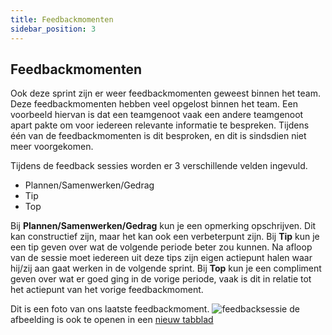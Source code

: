 ```yaml
---
title: Feedbackmomenten
sidebar_position: 3
---
```


## Feedbackmomenten
Ook deze sprint zijn er weer feedbackmomenten geweest binnen het team. Deze feedbackmomenten hebben veel opgelost binnen het team.
Een voorbeeld hiervan is dat een teamgenoot vaak een andere teamgenoot apart pakte om voor iedereen relevante informatie te bespreken.
Tijdens één van de feedbackmomenten is dit besproken, en dit is sindsdien niet meer voorgekomen. 

Tijdens de feedback sessies worden er 3 verschillende velden ingevuld. 
- Plannen/Samenwerken/Gedrag
- Tip
- Top

Bij **Plannen/Samenwerken/Gedrag** kun je een opmerking opschrijven. Dit kan constructief zijn, maar het kan ook een verbeterpunt zijn.
Bij **Tip** kun je een tip geven over wat de volgende periode beter zou kunnen. Na afloop van de sessie moet iedereen uit deze tips zijn eigen actiepunt halen waar hij/zij aan gaat werken in de volgende sprint. 
Bij **Top** kun je een compliment geven over wat er goed ging in de vorige periode, vaak is dit in relatie tot het actiepunt van het vorige feedbackmoment. 

Dit is een foto van ons laatste feedbackmoment. 
![feedbacksessie](./images/feedbackmoment.jpg)
de afbeelding is ook te openen in een [nieuw tabblad](./images/feedbackmoment.jpg)